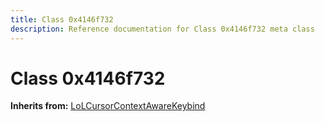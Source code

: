 ```yaml
---
title: Class 0x4146f732
description: Reference documentation for Class 0x4146f732 meta class
---
```



# Class 0x4146f732

**Inherits from:** [LoLCursorContextAwareKeybind](/classes/lolcursorcontextawarekeybind)

<ClassDetails file="/db/classes/0x4146f732.0b4960ba4d1c.json" />

